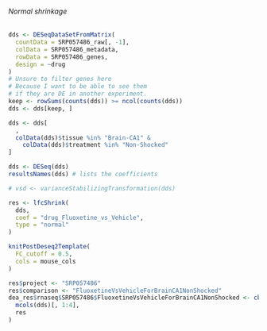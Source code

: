 ###### Normal shrinkage {#resultsRnaseqSRP057486FluoxetineVsVehicleForBrainCA1NonShockedNormal}

```r
dds <- DESeqDataSetFromMatrix(
  countData = SRP057486_raw[, -1],
  colData = SRP057486_metadata,
  rowData = SRP057486_genes,
  design = ~drug
)
# Unsure to filter genes here
# Because I want to be able to see them
# if they are DE in another experiment.
keep <- rowSums(counts(dds)) >= ncol(counts(dds))
dds <- dds[keep, ]

dds <- dds[
  ,
  colData(dds)$tissue %in% "Brain-CA1" &
    colData(dds)$treatment %in% "Non-Shocked"
]

dds <- DESeq(dds)
resultsNames(dds) # lists the coefficients

# vsd <- varianceStabilizingTransformation(dds)

res <- lfcShrink(
  dds,
  coef = "drug_Fluoxetine_vs_Vehicle",
  type = "normal"
)
```

```r
knitPostDeseq2Template(
  FC_cutoff = 0.5,
  cols = mouse_cols
)

res$project <- "SRP057486"
res$comparison <- "FluoxetineVsVehicleForBrainCA1NonShocked"
dea_res$rnaseq$SRP057486$FluoxetineVsVehicleForBrainCA1NonShocked <- cbind(
  mcols(dds)[, 1:4],
  res
)
```

